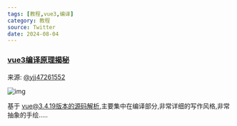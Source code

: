 ```yaml
---
tags: [教程,vue3,编译]
category: 教程
source: Twitter
date: 2024-08-04
---
```


### [vue3编译原理揭秘](https://vue-compiler.iamouyang.cn/)

来源: [@yjj47261552](https://x.com/yjj47261552/status/1819274367714709595)

![img](/sections/015.png)

基于 vue@3.4.19版本的源码解析,主要集中在编译部分,非常详细的写作风格,非常抽象的手绘.....
